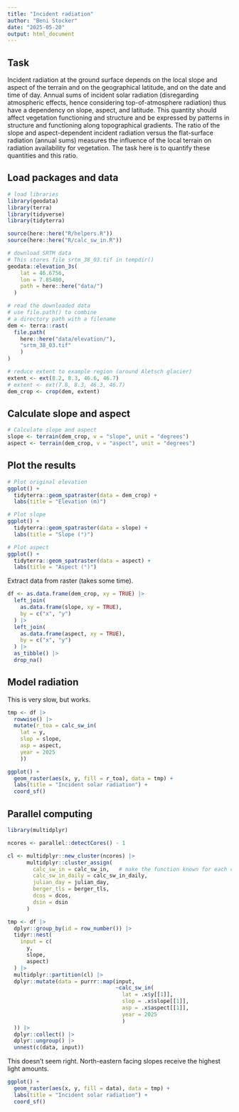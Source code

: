 ```yaml
---
title: "Incident radiation"
author: "Beni Stocker"
date: "2025-05-20"
output: html_document
---
```


## Task

Incident radiation at the ground surface depends on the local slope and aspect of the terrain and on the geographical latitude, and on the date and time of day. Annual sums of incident solar radiation (disregarding atmospheric effects, hence considering top-of-atmosphere radiation) thus have a dependency on slope, aspect, and latitude. This quantity should affect vegetation functioning and structure and be expressed by patterns in structure and functioning along topographical gradients. The ratio of the slope and aspect-dependent incident radiation versus the flat-surface radiation (annual sums) measures the influence of the local terrain on radiation availability for vegetation. The task here is to quantify these quantities and this ratio.

## Load packages and data

```r
# load libraries
library(geodata)
library(terra)
library(tidyverse)
library(tidyterra)

source(here::here("R/helpers.R"))
source(here::here("R/calc_sw_in.R"))

# download SRTM data
# This stores file srtm_38_03.tif in tempdir()
geodata::elevation_3s(
    lat = 46.6756,
    lon = 7.85480,
    path = here::here("data/")
  )

# read the downloaded data
# use file.path() to combine
# a directory path with a filename
dem <- terra::rast(
  file.path(
    here::here("data/elevation/"),
    "srtm_38_03.tif"
    )
)

# reduce extent to example region (around Aletsch glacier)
extent <- ext(8.2, 8.3, 46.6, 46.7)
# extent <- ext(7.8, 8.3, 46.3, 46.7)
dem_crop <- crop(dem, extent)
```

## Calculate slope and aspect

```r
# Calculate slope and aspect
slope <- terrain(dem_crop, v = "slope", unit = "degrees")
aspect <- terrain(dem_crop, v = "aspect", unit = "degrees")
```


## Plot the results

```r
# Plot original elevation
ggplot() +
  tidyterra::geom_spatraster(data = dem_crop) +
  labs(title = "Elevation (m)")

# Plot slope
ggplot() +
  tidyterra::geom_spatraster(data = slope) +
  labs(title = "Slope (°)")

# Plot aspect
ggplot() +
  tidyterra::geom_spatraster(data = aspect) +
  labs(title = "Aspect (°)")
```

Extract data from raster (takes some time).

```r
df <- as.data.frame(dem_crop, xy = TRUE) |> 
  left_join(
    as.data.frame(slope, xy = TRUE),
    by = c("x", "y")
  ) |> 
  left_join(
    as.data.frame(aspect, xy = TRUE),
    by = c("x", "y")
  ) |> 
  as_tibble() |> 
  drop_na()
```

## Model radiation

This is very slow, but works. 

```r
tmp <- df |> 
  rowwise() |> 
  mutate(r_toa = calc_sw_in(
    lat = y,
    slop = slope,
    asp = aspect,
    year = 2025
    ))
```

```r
ggplot() +
  geom_raster(aes(x, y, fill = r_toa), data = tmp) +
  labs(title = "Incident solar radiation") +
  coord_sf()
```

## Parallel computing

```r
library(multidplyr)

ncores <- parallel::detectCores() - 1 

cl <- multidplyr::new_cluster(ncores) |>
      multidplyr::cluster_assign(
        calc_sw_in = calc_sw_in,   # make the function known for each core
        calc_sw_in_daily = calc_sw_in_daily,
        julian_day = julian_day,
        berger_tls = berger_tls,
        dcos = dcos,
        dsin = dsin
      )

tmp <- df |>
  dplyr::group_by(id = row_number()) |>
  tidyr::nest(
    input = c(
      y,
      slope,
      aspect)
  ) |> 
  multidplyr::partition(cl) |> 
  dplyr::mutate(data = purrr::map(input, 
                                  ~calc_sw_in(
                                    lat = .x$y[[1]], 
                                    slop = .x$slope[[1]], 
                                    asp = .x$aspect[[1]], 
                                    year = 2025
                                    )
  )) |>
  dplyr::collect() |>
  dplyr::ungroup() |>
  unnest(c(data, input))
```

This doesn't seem right. North-eastern facing slopes receive the highest light amounts.

```r
ggplot() +
  geom_raster(aes(x, y, fill = data), data = tmp) +
  labs(title = "Incident solar radiation") +
  coord_sf()
```
